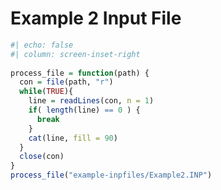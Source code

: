 

# Example 2 Input File {.unnumbered}

```r
#| echo: false
#| column: screen-inset-right
 
process_file = function(path) {
  con = file(path, "r")
  while(TRUE){
    line = readLines(con, n = 1)
    if( length(line) == 0 ) {
      break
    }
    cat(line, fill = 90)
  }
  close(con)
}
process_file("example-inpfiles/Example2.INP")
```
